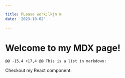 ```yaml
---

title: PLease work;lkjn m
date: '2023-10-02'

---
```


# Welcome to my MDX page!
	@@ -15,4 +17,4 @@ This is a list in markdown:

Checkout my React component:

<QuoteBlock quote="yeah yeah" author="me" />